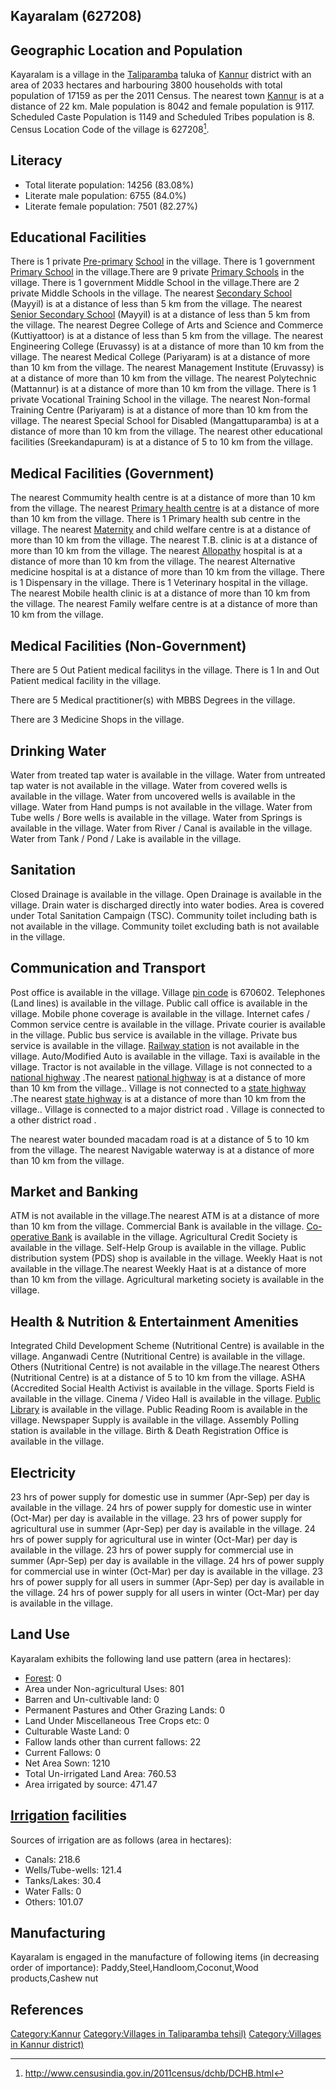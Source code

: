 {{Infobox settlement
| name=Kayaralam
| native_name=
| native_name_lang=
| other_name=
| nickname=
| settlement_type=Village
| image_skyline=
| image_alt=
| image_caption=
| pushpin_map=India Kerala
| pushpin_label_position=right
| pushpin_map_alt=
| pushpin_map_caption=Location in Kerala, India
| latd=
| latm=
| lats=
| latNS=
| longd=
| longm=
| longs=
| longEW=
| coordinates_display=inline,title
| subdivision_type=Country
| subdivision_name={{flag|India}}
| subdivision_type1=[[States and territories of India|State]]
| subdivision_name1=Kerala 
| subdivision_type2=[[List of districts of India|District]]
| subdivision_name2=Kannur
| subdivision_type3=Tahsil
| subdivision_name3=Taliparamba 
| website=
| established_title=<!-- Established -->
| established_date=
| founder=
| named_for=
| government_type=
| governing_body=
| unit_pref=Metric=
| area_footnotes=
| area_rank=
| area_total_km2=20.33
| elevation_footnotes=
| elevation_m=
| population_total=17159
| population_as_of=2011
| population_rank=
| population_density_km2=844
| population_demonym=
| population_footnotes=
| demographics_type1=Languages
| demographics1_title1=Official
| demographics1_info1=[[Malayalam language|Malayalam]]
| timezone1=[[Indian Standard Time|IST]]
| utc_offset1==+5:30
| postal_code_type=[[Postal Index Number|PIN]]
| postal_code=670602
| area_code_type=Telephone code
| area_code=
| registration_plate=
| blank1_name_sec1=Nearest city
| blank1_info_sec1=[[Kannur]]
| blank2_name_sec1=[[Human sex ratio|Sex ratio]]
| blank2_info_sec1=1133 [[male|♂]]/[[female|♀]]
| blank3_name_sec1=Literacy
| blank3_info_sec1=83.08%
| blank1_name_sec2=[[2011 Census of India|2011 census]] code
| blank1_info_sec2=627208
| footnotes=
}}

== Kayaralam (627208) ==

== Geographic Location and Population ==

Kayaralam is a village in the [[Taliparamba ]] taluka of [[Kannur]] district with an area of 2033 hectares and harbouring 3800 households with total population of 17159 as per the 2011 Census. The nearest town [[Kannur]] is at a distance of 22 km. Male population is 8042 and female population is 9117. Scheduled Caste Population is 1149 and Scheduled Tribes population is 8. Census Location Code of the village is 627208<ref>http://www.censusindia.gov.in/2011census/dchb/DCHB.html</ref>.


== Literacy ==  
* Total literate population: 14256 (83.08%)
* Literate male population: 6755 (84.0%)
* Literate female population: 7501 (82.27%)


== Educational Facilities ==  
There is 1 private [[Pre-primary]] [[School]] in the village.
There is 1 government [[Primary School]] in the village.There are 9 private [[Primary School]]s in the village.
There is 1 government Middle School in the village.There are 2 private Middle Schools in the village.
The nearest [[Secondary School]] (Mayyil) is at a distance of less than 5 km from the village.
The nearest [[Senior Secondary School]] (Mayyil) is at a distance of less than 5 km from the village.
The nearest Degree College of Arts and Science and Commerce (Kuttiyattoor) is at a distance of less than 5 km from the village.
The nearest Engineering College (Eruvassy) is at a distance of more than 10 km from the village.
The nearest Medical College (Pariyaram) is at a distance of more than 10 km from the village.
The nearest Management Institute (Eruvassy) is at a distance of more than 10 km from the village.
The nearest Polytechnic (Mattannur) is at a distance of more than 10 km from the village.
There is 1 private Vocational Training School in the village.
The nearest Non-formal Training Centre (Pariyaram) is at a distance of more than 10 km from the village.
The nearest Special School for Disabled (Mangattuparamba) is at a distance of more than 10 km from the village.
The nearest other educational facilities (Sreekandapuram) is at a distance of 5 to 10 km from the village.


== Medical Facilities (Government) ==
The nearest Commumity health centre is at a distance of more than 10 km from the village.
The nearest [[Primary health centre]] is at a distance of more than 10 km from the village.
There is 1 Primary health sub centre in the village.
The nearest [[Maternity]] and child welfare centre is at a distance of more than 10 km from the village.
The nearest T.B. clinic is at a distance of more than 10 km from the village.
The nearest [[Allopathy]] hospital is at a distance of more than 10 km from the village.
The nearest Alternative medicine hospital is at a distance of more than 10 km from the village.
There is 1 Dispensary in the village.
There is 1 Veterinary hospital in the village.
The nearest Mobile health clinic is at a distance of more than 10 km from the village.
The nearest Family welfare centre is at a distance of more than 10 km from the village.


== Medical Facilities (Non-Government) ==
There are 5 Out Patient medical facilitys in the village.
There is 1 In and Out Patient medical facility in the village.

There are 5 Medical practitioner(s) with MBBS Degrees in the village.



There are 3 Medicine Shops in the village.



== Drinking Water ==
Water from treated tap water is available in the village.
Water from untreated tap water is not available in the village.
Water from covered wells is available in the village.
Water from uncovered wells is available in the village.
Water from Hand pumps is not available in the village.
Water from Tube wells / Bore wells is available in the village.
Water from Springs is available in the village.
Water from River / Canal is available in the village.
Water from Tank / Pond / Lake is available in the village.


== Sanitation ==
Closed Drainage is available in the village.
Open Drainage is available in the village.
Drain water is discharged directly into water bodies.
Area is covered under Total Sanitation Campaign (TSC).
Community toilet including bath is not available in the village.
Community toilet excluding bath is not available in the village.


== Communication and Transport ==
Post office is available in the village.
Village [[pin code]] is 670602.
Telephones (Land lines) is available in the village.
Public call office is available in the village.
Mobile phone coverage is available in the village.
Internet cafes / Common service centre is available in the village.
Private courier is available in the village.
Public bus service is available in the village.
Private bus service is available in the village.
[[Railway station]] is not available in the village.
Auto/Modified Auto is available in the village.
Taxi is available in the village.
Tractor is not available in the village.
Village is not connected to a [[national highway]] .The nearest [[national highway]] is at a distance of more than 10 km from the village..
Village is not connected to a [[state highway]] .The nearest [[state highway]] is at a distance of more than 10 km from the village..
Village is connected to a major district road    .
Village is connected to a other district road  .


The nearest water bounded macadam road is at a distance of 5 to 10 km from the village.
The nearest Navigable waterway is at a distance of more than 10 km from the village.



== Market and Banking ==
ATM is not available in the village.The nearest ATM is at a distance of more than 10 km from the village.
Commercial Bank is available in the village.
[[Co-operative Bank]] is available in the village.
Agricultural Credit Society is available in the village.
Self-Help Group is available in the village.
Public distribution system (PDS) shop is available in the village.
Weekly Haat is not available in the village.The nearest Weekly Haat is at a distance of more than 10 km from the village.
Agricultural marketing society is available in the village.


== Health & Nutrition & Entertainment Amenities ==
Integrated Child Development Scheme (Nutritional Centre) is available in the village.
Anganwadi Centre (Nutritional Centre) is available in the village.
Others (Nutritional Centre) is not available in the village.The nearest Others (Nutritional Centre) is at a distance of 5 to 10 km from the village.
ASHA (Accredited Social Health Activist is available in the village.
Sports Field is available in the village.
Cinema / Video Hall is available in the village.
[[Public Library]] is available in the village.
Public Reading Room is available in the village.
Newspaper Supply is available in the village.
Assembly Polling station is available in the village.
Birth & Death Registration Office is available in the village.


== Electricity ==
23 hrs of power supply for domestic use in summer (Apr-Sep) per day is available in the village.
24 hrs of power supply for domestic use in winter (Oct-Mar) per day is available in the village.
23 hrs of power supply for agricultural use in summer (Apr-Sep) per day is available in the village.
24 hrs of power supply for agricultural use in winter (Oct-Mar) per day is available in the village.
23 hrs of power supply for commercial use in summer (Apr-Sep) per day is available in the village.
24 hrs of power supply for commercial use in winter (Oct-Mar) per day is available in the village.
23 hrs of power supply for all users in summer (Apr-Sep) per day is available in the village.
24 hrs of power supply for all users in winter (Oct-Mar) per day is available in the village.


== Land Use ==
Kayaralam exhibits the following land use pattern (area in hectares):
* [[Forest]]: 0
* Area under Non-agricultural Uses: 801
* Barren and Un-cultivable land: 0
* Permanent Pastures and Other Grazing Lands: 0
* Land Under Miscellaneous Tree Crops etc: 0
* Culturable Waste Land: 0
* Fallow lands other than current fallows: 22
* Current Fallows: 0
* Net Area Sown: 1210
* Total Un-irrigated Land Area: 760.53
* Area irrigated by source: 471.47


== [[Irrigation]] facilities ==
Sources of irrigation are as follows (area in hectares):
* Canals: 218.6
* Wells/Tube-wells: 121.4
* Tanks/Lakes: 30.4
* Water Falls: 0
* Others: 101.07


== Manufacturing ==
Kayaralam is engaged in the manufacture of following items (in decreasing order of importance): Paddy,Steel,Handloom,Coconut,Wood products,Cashew nut


[[Category:Kannur]]
[[Category:Villages in Taliparamba  tehsil)]]
[[Category:Villages in Kannur district)]]


== References ==
{{Reflist}}


